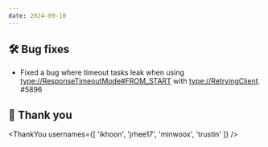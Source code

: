 ```yaml
---
date: 2024-09-10
---
```


## 🛠️ Bug fixes

- Fixed a bug where timeout tasks leak when using <type://ResponseTimeoutMode#FROM_START> with <type://RetryingClient>. #5896

## 🙇 Thank you

<ThankYou usernames={[
  'ikhoon',
  'jrhee17',
  'minwoox',
  'trustin'
]} />
